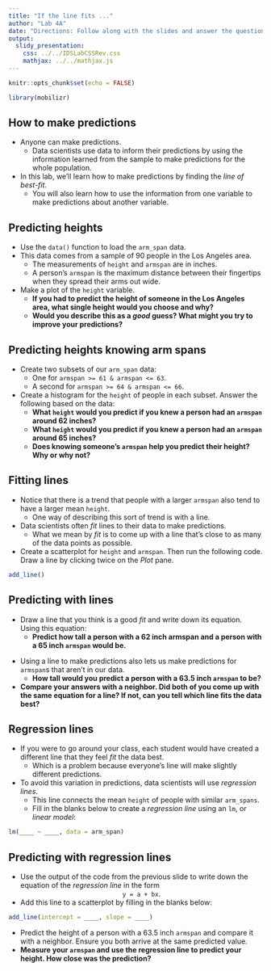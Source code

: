 ```yaml
---
title: "If the line fits ..."
author: "Lab 4A"
date: "Directions: Follow along with the slides and answer the questions in **red** font in your journal."
output: 
  slidy_presentation: 
    css: ../../IDSLabCSSRev.css
    mathjax: ../../mathjax.js
---
```


```r
knitr::opts_chunk$set(echo = FALSE)
```

```r
library(mobilizr)
```

## How to make predictions

- Anyone can make predictions.
    - Data scientists use data to inform their predictions by using the information learned from the sample to make predictions for the whole population.
- In this lab, we'll learn how to make predictions by finding the _line of best-fit_.
    - You will also learn how to use the information from one variable to make predictions about another variable.


## Predicting heights

- Use the `data()` function to load the `arm_span` data.
- This data comes from a sample of 90 people in the Los Angeles area.
    - The measurements of `height` and `armspan` are in inches.
    - A person's `armspan` is the maximum distance between their fingertips when they spread their arms out wide.
- Make a plot of the `height` variable.
    - **If you had to predict the height of someone in the Los Angeles area, what single height would you choose and why?**
    - **Would you describe this as a _good_ guess? What might you try to improve your predictions?**


## Predicting heights knowing arm spans

- Create two subsets of our `arm_span` data: 
    - One for `armspan >= 61 & armspan <= 63`. 
    - A second for `armspan >= 64 & armspan <= 66`.
- Create a histogram for the `height` of people in each subset. Answer the following based on the data:
    - **What `height` would you predict if you knew a person had an `armspan` around 62 inches?**
    - **What `height` would you predict if you knew a person had an `armspan` around 65 inches?**
    - **Does knowing someone's `armspan` help you predict their height? Why or why not?**




<!-- Problems with using the mean -->
<!-- === -->

<!-- - Using `mean` values to make predictions has a few drawbacks which we highlight below: -->
<!-- - Calculate the `mean` `height` of people who have an `armspan` of 69 and 70 inches.  -->
<!--     - **How much taller is the person with a 70 inch `armspan` than the 69 inch `armspan`, on average? Does this seem reasonable?** -->
<!--     - **How tall would you predict someone who had a 69.5 inch `armspan` to be?** -->


## Fitting lines

<!-- - Making predictions using means can lead to drastic jumps in predicted values. -->
<!--     - They also leave us unable to make predictions for inbetween values, like 69.5. -->
<!-- - For these reasons, data scientists often _fit_ lines to their data to make predictions. -->
- Notice that there is a trend that people with a larger `armspan` also tend to have a larger mean `height`.
    - One way of describing this sort of trend is with a line.
- Data scientists often _fit_ lines to their data to make predictions.    
    - What we mean by _fit_ is to come up with a line that's close to as many of the data points as possible.
- Create a scatterplot for `height` and `armspan`. Then run the following code. Draw a line by clicking twice on the _Plot_ pane.
```r
add_line()
```


## Predicting with lines

- Draw a line that you think is a good _fit_ and write down its equation. Using this equation:
    - **Predict how tall a person with a 62 inch armspan and a person with a 65 inch `armspan` would be.**
    
<!-- - **How much taller is the person with a 70 inch `armspan` than the 69 inch `armspan`? Does this difference seem more reasonable than the difference we calculated using the means?**   -->
- Using a line to make predictions also lets us make predictions for `armspan`s that aren't in our data.
    - **How tall would you predict a person with a 63.5 inch `armspan` to be?**
- **Compare your answers with a neighbor. Did both of you come up with the same equation for a line? If not, can you tell which line fits the data best?**


## Regression lines

- If you were to go around your class, each student would have created a different line that they feel _fit_ the data best.
    - Which is a problem because everyone's line will make slightly different predictions.
- To avoid this variation in predictions, data scientists will use _regression lines_.
    - This line connects the mean `height` of people with similar `arm_spans`.
    - Fill in the blanks below to create a _regression line_ using an `lm`, or _linear model_:

```r
lm(____ ~ ____, data = arm_span)
```


## Predicting with regression lines

- Use the output of the code from the previous slide to write down the equation of the _regression line_ in the form  
<center>`y = a + bx`.</center>
- Add this line to a scatterplot by filling in the blanks below:
```r
add_line(intercept = ____, slope = ____)
```

- Predict the height of a person with a 63.5 inch `armspan` and compare it with a neighbor. Ensure you both arrive at the same predicted value.
- **Measure your `armspan` and use the regression line to predict your height. How close was the prediction?**
